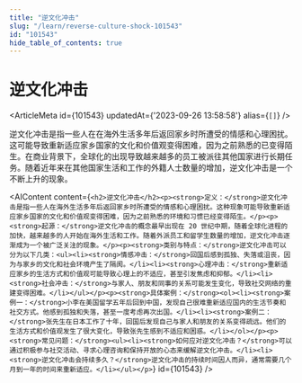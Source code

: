 ```yaml
---
title: "逆文化冲击"
slug: "/learn/reverse-culture-shock-101543"
id: "101543"
hide_table_of_contents: true
---
```



# 逆文化冲击

<ArticleMeta id={101543} updatedAt={'2023-09-26 13:58:58'} alias={`[]`} />
<div className='border-solid border-b border-t-0 my-4 border-[var(--ifm-color-gray-300)]' />

逆文化冲击是指一些人在在海外生活多年后返回家乡时所遭受的情感和心理困扰。这可能导致重新适应家乡国家的文化和价值观变得困难，因为之前熟悉的已变得陌生。在商业背景下，全球化的出现导致越来越多的员工被派往其他国家进行长期任务。随着近年来在其他国家生活和工作的外籍人士数量的增加，逆文化冲击是一个不断上升的现象。

<AIContent content={`<h2>逆文化冲击</h2><p><strong>定义：</strong>逆文化冲击是指一些人在海外生活多年后返回家乡时所遭受的情感和心理困扰。这种现象可能导致重新适应家乡国家的文化和价值观变得困难，因为之前熟悉的环境和习惯已经变得陌生。</p><p><strong>起源：</strong>逆文化冲击的概念最早出现在 20 世纪中期，随着全球化进程的加快，越来越多的人开始在海外生活和工作。随着外派员工和留学生数量的增加，逆文化冲击逐渐成为一个被广泛关注的现象。</p><p><strong>类别与特点：</strong>逆文化冲击可以分为以下几类：<ul><li><strong>情感冲击：</strong>回国后感到孤独、失落或沮丧，因为与家乡的文化和社会环境产生了隔阂。</li><li><strong>心理冲击：</strong>重新适应家乡的生活方式和价值观可能导致心理上的不适应，甚至引发焦虑和抑郁。</li><li><strong>社会冲击：</strong>与家人、朋友和同事的关系可能发生变化，导致社交网络的重建变得困难。</li></ul></p><p><strong>具体案例：</strong><ol><li><strong>案例一：</strong>小李在美国留学五年后回到中国，发现自己很难重新适应国内的生活节奏和社交方式。他感到孤独和失落，甚至一度考虑再次出国。</li><li><strong>案例二：</strong>张先生在日本工作了十年，回国后发现自己与家人和朋友的关系变得疏远。他们的生活方式和价值观发生了很大变化，导致张先生感到不适应和困惑。</li></ol></p><p><strong>常见问题：</strong><ul><li><strong>如何应对逆文化冲击？</strong>可以通过积极参与社交活动、寻求心理咨询和保持开放的心态来缓解逆文化冲击。</li><li><strong>逆文化冲击会持续多久？</strong>逆文化冲击的持续时间因人而异，通常需要几个月到一年的时间来重新适应。</li></ul></p>`} id={101543} />
